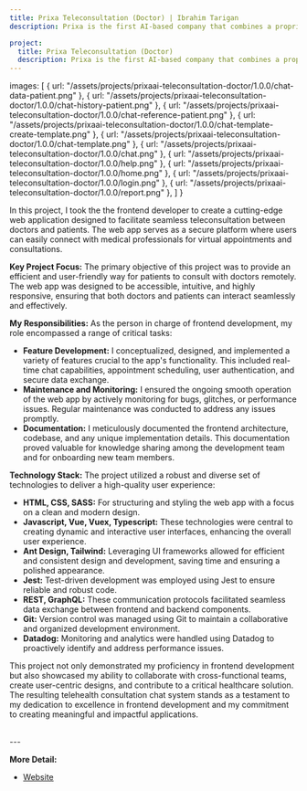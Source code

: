 ```yaml
---
title: Prixa Teleconsultation (Doctor) | Ibrahim Tarigan
description: Prixa is the first AI-based company that combines a proprietary AI-platform with personalization health insurance

project:
  title: Prixa Teleconsultation (Doctor)
  description: Prixa is the first AI-based company that combines a proprietary AI-platform with personalization health insurance
---
```



  images: [
    { url: "/assets/projects/prixaai-teleconsultation-doctor/1.0.0/chat-data-patient.png" },
    { url: "/assets/projects/prixaai-teleconsultation-doctor/1.0.0/chat-history-patient.png" },
    { url: "/assets/projects/prixaai-teleconsultation-doctor/1.0.0/chat-reference-patient.png" },
    { url: "/assets/projects/prixaai-teleconsultation-doctor/1.0.0/chat-template-create-template.png" },
    { url: "/assets/projects/prixaai-teleconsultation-doctor/1.0.0/chat-template.png" },
    { url: "/assets/projects/prixaai-teleconsultation-doctor/1.0.0/chat.png" },
    { url: "/assets/projects/prixaai-teleconsultation-doctor/1.0.0/help.png" },
    { url: "/assets/projects/prixaai-teleconsultation-doctor/1.0.0/home.png" },
    { url: "/assets/projects/prixaai-teleconsultation-doctor/1.0.0/login.png" },
    { url: "/assets/projects/prixaai-teleconsultation-doctor/1.0.0/report.png" },
  ]
}

<ProjectSliderImages images={assets.images}/>

In this project, I took the the frontend developer to create a cutting-edge web application designed to facilitate seamless teleconsultation between doctors and patients. The web app serves as a secure platform where users can easily connect with medical professionals for virtual appointments and consultations.

**Key Project Focus:** The primary objective of this project was to provide an efficient and user-friendly way for patients to consult with doctors remotely. The web app was designed to be accessible, intuitive, and highly responsive, ensuring that both doctors and patients can interact seamlessly and effectively.

**My Responsibilities:** As the person in charge of frontend development, my role encompassed a range of critical tasks:

- **Feature Development:** I conceptualized, designed, and implemented a variety of features crucial to the app's functionality. This included real-time chat capabilities, appointment scheduling, user authentication, and secure data exchange.
- **Maintenance and Monitoring:** I ensured the ongoing smooth operation of the web app by actively monitoring for bugs, glitches, or performance issues. Regular maintenance was conducted to address any issues promptly.
- **Documentation:** I meticulously documented the frontend architecture, codebase, and any unique implementation details. This documentation proved valuable for knowledge sharing among the development team and for onboarding new team members.

**Technology Stack:** The project utilized a robust and diverse set of technologies to deliver a high-quality user experience:

- **HTML, CSS, SASS:** For structuring and styling the web app with a focus on a clean and modern design.
- **Javascript, Vue, Vuex, Typescript:** These technologies were central to creating dynamic and interactive user interfaces, enhancing the overall user experience.
- **Ant Design, Tailwind:** Leveraging UI frameworks allowed for efficient and consistent design and development, saving time and ensuring a polished appearance.
- **Jest:** Test-driven development was employed using Jest to ensure reliable and robust code.
- **REST, GraphQL:** These communication protocols facilitated seamless data exchange between frontend and backend components.
- **Git:** Version control was managed using Git to maintain a collaborative and organized development environment.
- **Datadog:** Monitoring and analytics were handled using Datadog to proactively identify and address performance issues.

This project not only demonstrated my proficiency in frontend development but also showcased my ability to collaborate with cross-functional teams, create user-centric designs, and contribute to a critical healthcare solution. The resulting telehealth consultation chat system stands as a testament to my dedication to excellence in frontend development and my commitment to creating meaningful and impactful applications.

<br/>
---
<br/>

**More Detail:**
- [Website](https://home.prixa.ai/?pId=3RKD8MZrddXkBQac4kGP_&appId=TI7oqjF_ML3SSXxjkf3y8)
